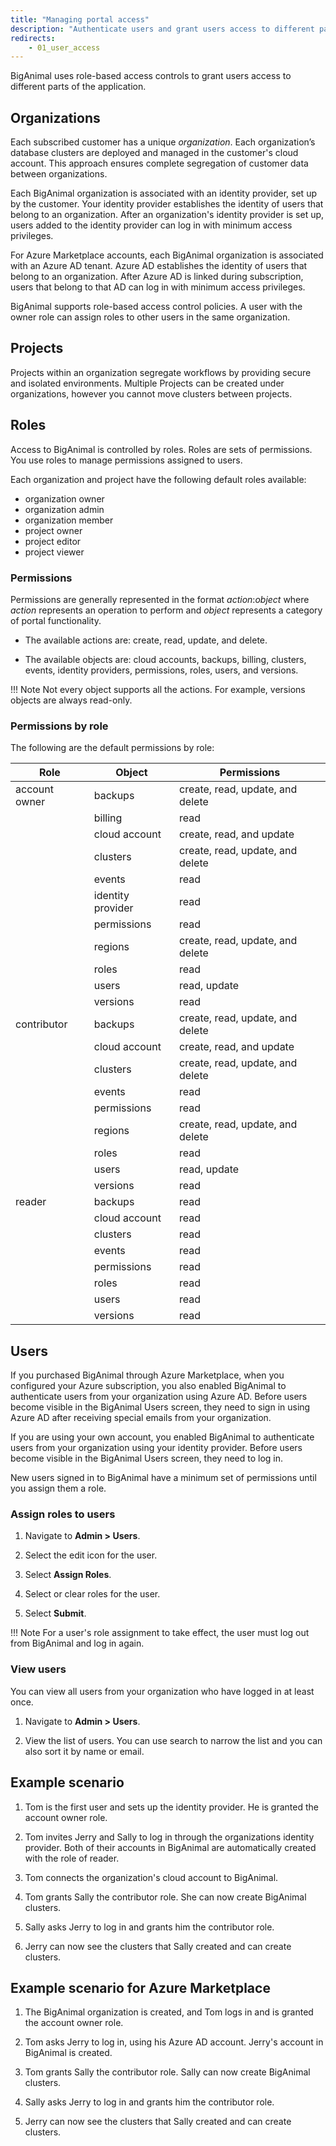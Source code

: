 ```yaml
---
title: "Managing portal access"
description: "Authenticate users and grant users access to different parts of the application"
redirects:
    - 01_user_access
---
```



BigAnimal uses role-based access controls to grant users access to different parts of the application.

## Organizations

Each subscribed customer has a unique *organization*. Each organization’s database clusters are deployed and managed in the customer's cloud account. This approach ensures complete segregation of customer data between organizations.

Each BigAnimal organization is associated with an identity provider, set up by the customer. Your identity provider establishes the identity of users that belong to an organization. After an organization's identity provider is set up, users added to the identity provider can log in with minimum access privileges.

For Azure Marketplace accounts, each BigAnimal organization is associated with an Azure AD tenant. Azure AD establishes the identity of users that belong to an organization. After Azure AD is linked during subscription, users that belong to that AD can log in with minimum access privileges.

BigAnimal supports role-based access control policies. A user with the owner role can assign roles to other users in the same organization.

## Projects

Projects within an organization segregate workflows by providing secure and isolated environments. Multiple Projects can be created under organizations, however you cannot move clusters between projects. 

## Roles

Access to BigAnimal is controlled by roles. Roles are sets of permissions. You use roles to manage permissions assigned to users.

Each organization and project have the following default roles available:

- organization owner
- organization admin
- organization member
- project owner
- project editor
- project viewer

### Permissions

Permissions are generally represented in the format *action*:*object* where *action* represents an operation to perform and *object* represents a category of portal functionality.

-   The available actions are: create, read, update, and delete.

-   The available objects are: cloud accounts, backups, billing, clusters, events, identity providers, permissions, roles, users, and versions.

!!! Note
    Not every object supports all the actions. For example, versions objects are always read-only.

### Permissions by role

The following are the default permissions by role:

| Role          | Object            | Permissions |
| ------------- | ----------------- | ----------- |
| account owner | backups           | create, read, update, and delete |
|               | billing           | read                             |
|               | cloud account     | create, read, and update         |
|               | clusters          | create, read, update, and delete |
|               | events            | read                             |
|               | identity provider | read                             |
|               | permissions       | read                             |
|               | regions           | create, read, update, and delete | 
|               | roles             | read                             |
|               | users             | read, update                     |
|               | versions          | read                             |
| contributor   | backups           | create, read, update, and delete |
|               | cloud account     | create, read, and update         |
|               | clusters          | create, read, update, and delete |
|               | events            | read                             |
|               | permissions       | read                             |
|               | regions           | create, read, update, and delete |
|               | roles             | read                             |
|               | users             | read, update                     |
|               | versions          | read                             |
| reader        | backups           | read                             |
|               | cloud account     | read                             |
|               | clusters          | read                             |
|               | events            | read                             |
|               | permissions       | read                             |
|               | roles             | read                             |
|               | users             | read                             |
|               | versions          | read                             |

## Users

If you purchased BigAnimal through Azure Marketplace, when you configured your Azure subscription, you also enabled BigAnimal to authenticate users from your organization using Azure AD. Before users become visible in the BigAnimal Users screen, they need to sign in using Azure AD after receiving special emails from your organization.

If you are using your own account, you enabled BigAnimal to authenticate users from your organization using your identity provider. Before users become visible in the BigAnimal Users screen, they need to log in.

New users signed in to BigAnimal have a minimum set of permissions until you assign them a role.

### Assign roles to users

1.  Navigate to **Admin > Users**.

2.  Select the edit icon for the user.

3.  Select **Assign Roles**.

4.  Select or clear roles for the user.

5.  Select **Submit**.

!!! Note
    For a user's role assignment to take effect, the user must log out from BigAnimal and log in again.

### View users

You can view all users from your organization who have logged in at least once.

1.  Navigate to **Admin > Users**.

2.  View the list of users. You can use search to narrow the list and you can also sort it by name or email.

## Example scenario

1.  Tom is the first user and sets up the identity provider. He is granted the account owner role.

2.  Tom invites Jerry and Sally to log in through the organizations identity provider. Both of their accounts in BigAnimal are automatically created with the role of reader.

3. Tom connects the organization's cloud account to BigAnimal.

3.  Tom grants Sally the contributor role. She can now create BigAnimal clusters.

4.  Sally asks Jerry to log in and grants him the contributor role.

5.  Jerry can now see the clusters that Sally created and can create clusters.

## Example scenario for Azure Marketplace

1.  The BigAnimal organization is created, and Tom logs in and is granted the account owner role.

2.  Tom asks Jerry to log in, using his Azure AD account. Jerry's account in BigAnimal is created.

3.  Tom grants Sally the contributor role. Sally can now create BigAnimal clusters.

4.  Sally asks Jerry to log in and grants him the contributor role.

5.  Jerry can now see the clusters that Sally created and can create clusters.
